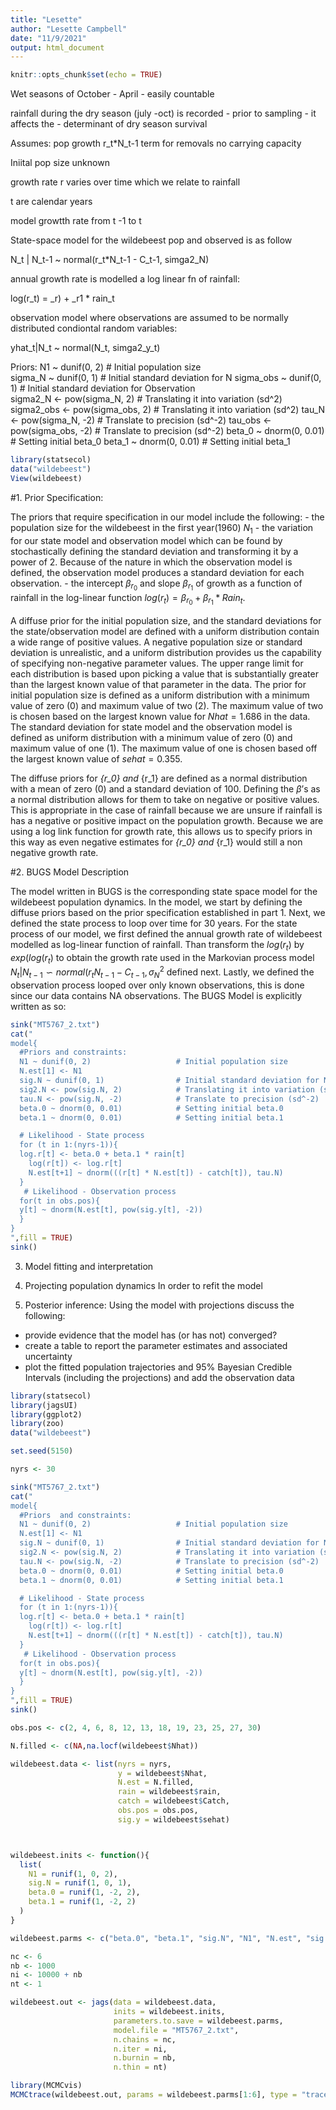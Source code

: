 ```yaml
---
title: "Lesette"
author: "Lesette Campbell"
date: "11/9/2021"
output: html_document
---
```


```r
knitr::opts_chunk$set(echo = TRUE)
```
Wet seasons of October - April 
- easily countable 

rainfall during the dry season (july -oct) is recorded 
- prior to sampling 
- it affects the 
- determinant of dry season survival 

Assumes: 
  pop growth r_t*N_t-1
term for removals
no carrying capacity 

Iniital pop size unknown 

growth rate r varies over time which we relate to rainfall 

t are calendar years 

model growtth rate from t -1 to t 

State-space model for the wildebeest pop and observed is as follow 

N_t | N_t-1 ~ normal(r_t*N_t-1 - C_t-1, simga2_N)

annual growth rate  is modelled a log linear fn of rainfall: 
  
  log(r_t) = \beta_r) + \beta_r1 * rain_t

observation model where observations are assumed to be normally distributed condiontal random variables: 
  
  yhat_t|N_t ~ normal(N_t, simga2_y_t)


Priors: 
N1 ~ dunif(0, 2)                 # Initial population size             
sigma_N ~ dunif(0, 1)            # Initial standard deviation for N 
sigma_obs ~ dunif(0, 1)          # Initial standard deviation for Observation   
sigma2_N <- pow(sigma_N, 2)       # Translating it into variation (sd^2)
sigma2_obs <- pow(sigma_obs, 2)   # Translating it into variation (sd^2)
tau_N <- pow(sigma_N, -2)         # Translate to precision (sd^-2)
tau_obs <- pow(sigma_obs, -2)     # Translate to precision (sd^-2)
beta_0 ~ dnorm(0, 0.01)          # Setting initial beta_0
beta_1 ~ dnorm(0, 0.01)          # Setting initial beta_1

```r
library(statsecol)
data("wildebeest")
View(wildebeest)
```

#1. Prior Specification: 
 
The priors that require specification in our model include the following: 
- the population size for the wildebeest in the first year(1960) $N_1$
- the variation for our state model and observation model which can be found by stochastically defining the standard deviation and transforming it by a power of 2. Because of the nature in which the observation model is defined, the observation model produces a standard deviation for each observation.
- the intercept $\beta_{r_0}$ and  slope $\beta_{r_1}$ of growth as a function of rainfall in the log-linear function $log(r_t) = \beta_{r_0} + \beta_{r_1} * Rain_t$. 


A diffuse prior for the initial population size, and the standard deviations for the state/observation model are defined with a uniform distribution contain a wide range of positive values. A negative population size or standard deviation is unrealistic, and a uniform distribution provides us the capability of specifying non-negative parameter values. The upper range limit for each distribution is based upon picking a value that is substantially greater than the largest known value of that parameter in the data. 
The prior for initial population size is defined as a uniform distribution with a minimum value of zero (0) and maximum value of two (2). The maximum value of two is chosen based on the largest known value for $Nhat = 1.686$ in the data. The standard deviation for state model and the observation model is defined as uniform distribution with a minimum value of zero (0) and maximum value of one (1). The maximum value of one is chosen based off the largest known value of $sehat = 0.355$. 

The diffuse priors for \beta_{r_0} and \beta_{r_1} are defined as a normal distribution with a mean of zero (0) and a standard deviation of 100. Defining the $\beta$'s as a normal distribution allows for them to take on negative or positive values. This is appropriate in the case of rainfall because we are unsure if rainfall is has a negative or positive impact on the population growth. Because we are using a log link function for growth rate, this allows us to specify priors in this way as even negative estimates for \beta_{r_0} and \beta_{r_1} would still a non negative growth rate.

#2. BUGS Model Description

The model written in BUGS is the corresponding state space model for the wildebeest population dynamics. In the model, we start by defining the diffuse priors based on the prior specification established in part 1. Next, we defined the state process to loop over time for 30 years. For the state process of our model, we first defined the annual growth rate of wildebeest modelled as log-linear function of rainfall. Than transform the $log(r_t)$ by $exp(log(r_t)$ to obtain the growth rate used in the Markovian process model $N_t|N_{t-1}  \backsim normal(r_tN_{t-1} - C_{t-1}, \sigma^2_N$ defined next. Lastly, we defined the observation process looped over only known observations, this is done since our data contains NA observations. The BUGS Model is explicitly written as so: 
```r
sink("MT5767_2.txt")
cat("
model{
  #Priors and constraints: 
  N1 ~ dunif(0, 2)                   # Initial population size  
  N.est[1] <- N1              
  sig.N ~ dunif(0, 1)                # Initial standard deviation for N 
  sig2.N <- pow(sig.N, 2)            # Translating it into variation (sd^2)
  tau.N <- pow(sig.N, -2)            # Translate to precision (sd^-2)
  beta.0 ~ dnorm(0, 0.01)            # Setting initial beta.0
  beta.1 ~ dnorm(0, 0.01)            # Setting initial beta.1

  # Likelihood - State process
  for (t in 1:(nyrs-1)){
  log.r[t] <- beta.0 + beta.1 * rain[t]
    log(r[t]) <- log.r[t]
    N.est[t+1] ~ dnorm(((r[t] * N.est[t]) - catch[t]), tau.N)
  }
   # Likelihood - Observation process
  for(t in obs.pos){
  y[t] ~ dnorm(N.est[t], pow(sig.y[t], -2))
  }
}
",fill = TRUE)
sink()
```


3. Model fitting and interpretation


4. Projecting population dynamics
In order to refit the model 

5. Posterior inference: Using the model with projections discuss the following:
- provide evidence that the model has (or has not) converged?
- create a table to report the parameter estimates and associated uncertainty
- plot the fitted population trajectories and 95% Bayesian Credible Intervals (including the projections) and add the observation data

```r
library(statsecol)
library(jagsUI)
library(ggplot2)
library(zoo)
data("wildebeest")

set.seed(5150)

nyrs <- 30

sink("MT5767_2.txt")
cat("
model{
  #Priors  and constraints: 
  N1 ~ dunif(0, 2)                   # Initial population size  
  N.est[1] <- N1              
  sig.N ~ dunif(0, 1)                # Initial standard deviation for N 
  sig2.N <- pow(sig.N, 2)            # Translating it into variation (sd^2)
  tau.N <- pow(sig.N, -2)            # Translate to precision (sd^-2)
  beta.0 ~ dnorm(0, 0.01)            # Setting initial beta.0
  beta.1 ~ dnorm(0, 0.01)            # Setting initial beta.1

  # Likelihood - State process
  for (t in 1:(nyrs-1)){
  log.r[t] <- beta.0 + beta.1 * rain[t]
    log(r[t]) <- log.r[t]
    N.est[t+1] ~ dnorm(((r[t] * N.est[t]) - catch[t]), tau.N)
  }
   # Likelihood - Observation process
  for(t in obs.pos){
  y[t] ~ dnorm(N.est[t], pow(sig.y[t], -2))
  }
}
",fill = TRUE)
sink()

obs.pos <- c(2, 4, 6, 8, 12, 13, 18, 19, 23, 25, 27, 30)

N.filled <- c(NA,na.locf(wildebeest$Nhat))

wildebeest.data <- list(nyrs = nyrs, 
                        y = wildebeest$Nhat, 
                        N.est = N.filled,
                        rain = wildebeest$rain, 
                        catch = wildebeest$Catch,
                        obs.pos = obs.pos, 
                        sig.y = wildebeest$sehat)



wildebeest.inits <- function(){
  list(
    N1 = runif(1, 0, 2),
    sig.N = runif(1, 0, 1),
    beta.0 = runif(1, -2, 2),
    beta.1 = runif(1, -2, 2)
  )
}

wildebeest.parms <- c("beta.0", "beta.1", "sig.N", "N1", "N.est", "sig.y")

nc <- 6
nb <- 1000
ni <- 10000 + nb
nt <- 1

wildebeest.out <- jags(data = wildebeest.data,
                       inits = wildebeest.inits,
                       parameters.to.save = wildebeest.parms,
                       model.file = "MT5767_2.txt",
                       n.chains = nc,
                       n.iter = ni,
                       n.burnin = nb,
                       n.thin = nt)

library(MCMCvis)
MCMCtrace(wildebeest.out, params = wildebeest.parms[1:6], type = "trace", iter = ni, pdf = FALSE)


```
